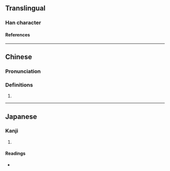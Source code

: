 {{character info/new}}
==Translingual==

===Han character===
{{Han char|rn=94|rad=犬|as=08|sn=11|four=48264|canj=KHOMR|ids=⿰犭舍}}

====References====
{{Han ref|kx=0714.051|dkj=20511|dj=1126.020|hdz=21354.020|uh=731E}}

----

==Chinese==
{{zh-forms}}

===Pronunciation===
{{zh-pron
|m=猞
|m-s=
|c=se3
|c-t=
|g=
|h=pfs=
|j=
|md=
|mn=
|mn-t=
|w=
|x=
|mc=y
|oc=y
|cat=n
}}

===Definitions===
{{zh-hanzi}}

# {{zh-only|猞猁}}

----

==Japanese==

===Kanji===
{{ja-kanji|grade=|rs=犬08}}

# {{defn|lang=ja|sort=犬08}}

====Readings====
* {{ja-readings|on=[[しゃ]] (sha)|kun=|nanori=}}